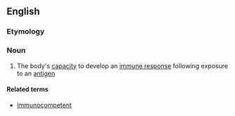 ==English==

===Etymology===
{{prefix|immuno|competence|lang=en}}

===Noun===
{{en-noun|~}}

# The body's [[capacity]] to develop an [[immune response]] following exposure to an [[antigen]]

====Related terms====
* [[immunocompetent]]